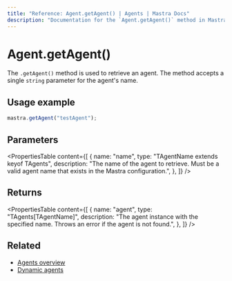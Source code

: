 ```yaml
---
title: "Reference: Agent.getAgent() | Agents | Mastra Docs"
description: "Documentation for the `Agent.getAgent()` method in Mastra, which retrieves an agent by name."
---
```


# Agent.getAgent()

The `.getAgent()` method is used to retrieve an agent. The method accepts a single `string` parameter for the agent's name.

## Usage example

```typescript copy
mastra.getAgent("testAgent");
```


## Parameters

<PropertiesTable
  content={[
    {
      name: "name",
      type: "TAgentName extends keyof TAgents",
      description: "The name of the agent to retrieve. Must be a valid agent name that exists in the Mastra configuration.",
    },
  ]}
/>

## Returns

<PropertiesTable
  content={[
    {
      name: "agent",
      type: "TAgents[TAgentName]",
      description: "The agent instance with the specified name. Throws an error if the agent is not found.",
    },
  ]}
/>

## Related

- [Agents overview](../../docs/agents/overview.mdx)
- [Dynamic agents](../../docs/agents/dynamic-agents.mdx)
